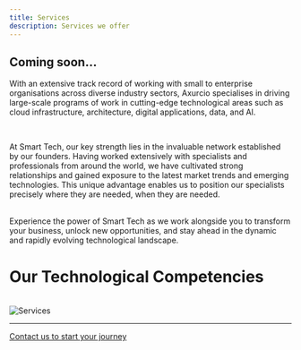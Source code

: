 ```yaml
---
title: Services
description: Services we offer
---
```


## Coming soon...

With an extensive track record of working with small to enterprise organisations across diverse industry sectors, Axurcio specialises in driving large-scale programs of work in cutting-edge technological areas such as cloud infrastructure, architecture, digital applications, data, and AI.​

<br />    

At Smart Tech, our key strength lies in the invaluable network established by our founders. Having worked extensively with specialists and professionals from around the world, we have cultivated strong relationships and gained exposure to the latest market trends and emerging technologies. This unique advantage enables us to position our specialists precisely where they are needed, when they are needed.​

<br />    
Experience the power of Smart Tech as we work alongside you to transform your business, unlock new opportunities, and stay ahead in the dynamic and rapidly evolving technological landscape.​

# Our Technological Competencies
<br />    
<img src="https://static.wixstatic.com/media/6095f6_d90c3b0dde3e470faf9ab10ba8410381~mv2.png/v1/fill/w_772,h_437,al_c,q_85,usm_0.66_1.00_0.01,enc_auto/SpotExpertise.png" title="Services"/>

<br />    
<hr />

[Contact us to start your journey](/contact)
